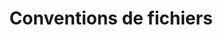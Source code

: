---
source-updated-at: 2025-05-16T04:52:11.000Z
translation-updated-at: 2025-06-06T17:35:27.226Z
title: Conventions de fichiers
description: Référence API pour les fichiers spéciaux de Next.js.
---